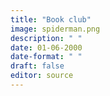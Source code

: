 ```yaml
---
title: "Book club"
image: spiderman.png
description: " "
date: 01-06-2000
date-format: " "
draft: false 
editor: source
---
```

 